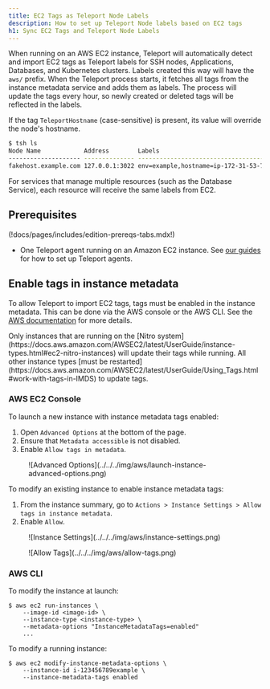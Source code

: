 ```yaml
---
title: EC2 Tags as Teleport Node Labels
description: How to set up Teleport Node labels based on EC2 tags
h1: Sync EC2 Tags and Teleport Node Labels
---
```


When running on an AWS EC2 instance, Teleport will automatically detect and import EC2 tags as
Teleport labels for SSH nodes, Applications, Databases, and Kubernetes clusters. Labels created
this way will have the `aws/` prefix. When the Teleport process starts, it fetches all tags from 
the instance metadata service and adds them as labels. The process will update the tags every hour, 
so newly created or deleted tags will be reflected in the labels.

If the tag `TeleportHostname` (case-sensitive) is present, its value will override the node's hostname.

```bash
$ tsh ls
Node Name            Address        Labels                                                                                                                  
-------------------- -------------- ----------------------------------------------------------------------------------------------------------------------- 
fakehost.example.com 127.0.0.1:3022 env=example,hostname=ip-172-31-53-70,aws/Name=atburke-dev,aws/TagKey=TagValue,aws/TeleportHostname=fakehost.example.com
```

<Notice type="note">
  For services that manage multiple resources (such as the Database Service), each resource will receive the
  same labels from EC2.
</Notice>

## Prerequisites

(!docs/pages/includes/edition-prereqs-tabs.mdx!)
- One Teleport agent running on an Amazon EC2 instance. See
  [our guides](../../agents/join-services-to-your-cluster.mdx) for how to set up Teleport agents.

## Enable tags in instance metadata

To allow Teleport to import EC2 tags, tags must be enabled in the instance metadata. This can be done
via the AWS console or the AWS CLI. See the [AWS documentation](https://docs.aws.amazon.com/AWSEC2/latest/UserGuide/Using_Tags.html#allow-access-to-tags-in-IMDS)
for more details.

<Admonition type="note" title="Note">
  Only instances that are running on the [Nitro system](https://docs.aws.amazon.com/AWSEC2/latest/UserGuide/instance-types.html#ec2-nitro-instances)
  will update their tags while running. All other instance types [must be restarted](https://docs.aws.amazon.com/AWSEC2/latest/UserGuide/Using_Tags.html#work-with-tags-in-IMDS)
  to update tags.
</Admonition>

### AWS EC2 Console

To launch a new instance with instance metadata tags enabled:
1. Open `Advanced Options` at the bottom of the page.
2. Ensure that `Metadata accessible` is not disabled.
3. Enable `Allow tags in metadata`.

<Figure align="left" bordered caption="Advanced Options">
  ![Advanced Options](../../../img/aws/launch-instance-advanced-options.png)
</Figure>

To modify an existing instance to enable instance metadata tags:
1. From the instance summary, go to `Actions > Instance Settings > Allow tags in instance metadata`.
2. Enable `Allow`.

<Figure align="left" bordered caption="Instance Settings">
  ![Instance Settings](../../../img/aws/instance-settings.png)
</Figure>

<Figure align="left" bordered caption="Allow Tags">
  ![Allow Tags](../../../img/aws/allow-tags.png)
</Figure>

### AWS CLI

To modify the instance at launch:

```code
$ aws ec2 run-instances \
    --image-id <image-id> \
    --instance-type <instance-type> \
    --metadata-options "InstanceMetadataTags=enabled"
    ...
```

To modify a running instance:

```code
$ aws ec2 modify-instance-metadata-options \
    --instance-id i-123456789example \
    --instance-metadata-tags enabled
```
